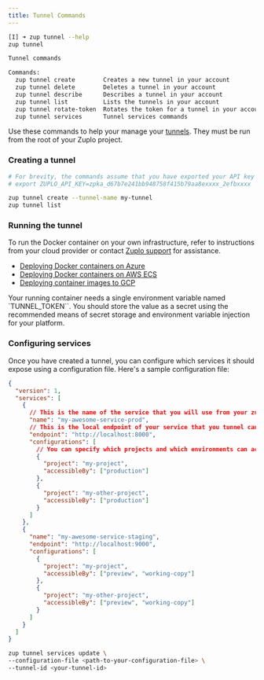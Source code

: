 ```yaml
---
title: Tunnel Commands
---
```


```bash
[I] ➜ zup tunnel --help
zup tunnel

Tunnel commands

Commands:
  zup tunnel create        Creates a new tunnel in your account
  zup tunnel delete        Deletes a tunnel in your account
  zup tunnel describe      Describes a tunnel in your account
  zup tunnel list          Lists the tunnels in your account
  zup tunnel rotate-token  Rotates the token for a tunnel in your account
  zup tunnel services      Tunnel services commands
```

Use these commands to help your manage your
[tunnels](../articles/secure-tunnel.md). They must be run from the root of your
Zuplo project.

### Creating a tunnel

```bash
# For brevity, the commands assume that you have exported your API key as an environment variable,
# export ZUPLO_API_KEY=zpka_d67b7e241bb948758f415b79aa8exxxx_2efbxxxx

zup tunnel create --tunnel-name my-tunnel
zup tunnel list
```

### Running the tunnel

To run the Docker container on your own infrastructure, refer to instructions
from your cloud provider or contact [Zuplo support](mailto:support@zuplo.com)
for assistance.

- [Deploying Docker containers on Azure](https://docs.microsoft.com/en-us/learn/modules/run-docker-with-azure-container-instances/)
- [Deploying Docker containers on AWS ECS](https://docs.aws.amazon.com/AmazonECS/latest/userguide/getting-started.html)
- [Deploying container images to GCP](https://cloud.google.com/compute/docs/containers/deploying-containers)

Your running container needs a single environment variable named
`TUNNEL_TOKEN``. You should store the value as a secret using the recommended
means of secret storage and environment variable injection for your platform.

### Configuring services

Once you have created a tunnel, you can configure which services it should
expose using a configuration file. Here's a sample configuration file:

```json
{
  "version": 1,
  "services": [
    {
      // This is the name of the service that you will use from your zup
      "name": "my-awesome-service-prod",
      // This is the local endpoint of your service that you tunnel can connect to
      "endpoint": "http://localhost:8000",
      "configurations": [
        // You can specify which projects and which environments can access this service
        {
          "project": "my-project",
          "accessibleBy": ["production"]
        },
        {
          "project": "my-other-project",
          "accessibleBy": ["production"]
        }
      ]
    },
    {
      "name": "my-awesome-service-staging",
      "endpoint": "http://localhost:9000",
      "configurations": [
        {
          "project": "my-project",
          "accessibleBy": ["preview", "working-copy"]
        },
        {
          "project": "my-other-project",
          "accessibleBy": ["preview", "working-copy"]
        }
      ]
    }
  ]
}
```

```bash
zup tunnel services update \
--configuration-file <path-to-your-configuration-file> \
--tunnel-id <your-tunnel-id>
```
